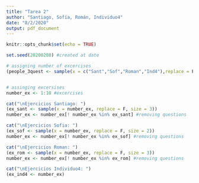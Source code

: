 ```yaml
---
title: "Tarea 2"
author: "Santiago, Sofía, Román, Individuo4"
date: "8/2/2020"
output: pdf_document
---
```


```r
knitr::opts_chunk$set(echo = TRUE)
```


```r
set.seed(20200208) #created at date

# assigning number of excercises 
(people_3quest <- sample(x = c("Sant","Sof","Roman","Ind4"),replace = F, size = 2)) #people with 3 questions, by alphabetic order


# assinging excersises
number_ex <- 1:10 #excercises 

cat("\nEjercicios Santiago: ")
(ex_sant <- sample(x = number_ex, replace = F, size = 3))
number_ex <- number_ex[! number_ex %in% ex_sant] #removing questions 

cat("\nEjercicios Sofia: ")
(ex_sof <- sample(x = number_ex, replace = F, size = 2))
number_ex <- number_ex[! number_ex %in% ex_sof] #removing questions 

cat("\nEjercicios Roman: ")
(ex_rom <- sample(x = number_ex, replace = F, size = 3))
number_ex <- number_ex[! number_ex %in% ex_rom] #removing questions 

cat("\nEjercicios Individuo4: ")
(ex_ind4 <- number_ex)
```

















